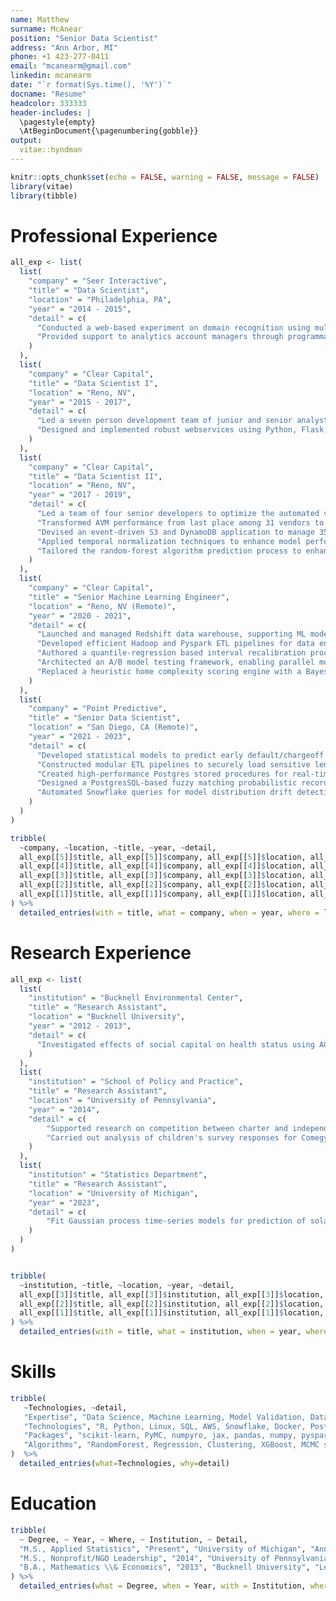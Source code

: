 ```yaml
---
name: Matthew
surname: McAnear
position: "Senior Data Scientist"
address: "Ann Arbor, MI"
phone: +1 423-277-0411
email: "mcanearm@gmail.com"
linkedin: mcanearm
date: "`r format(Sys.time(), '%Y')`"
docname: "Resume"
headcolor: 333333
header-includes: |
  \pagestyle{empty}
  \AtBeginDocument{\pagenumbering{gobble}}
output: 
  vitae::hyndman
---
```



```r
knitr::opts_chunk$set(echo = FALSE, warning = FALSE, message = FALSE)
library(vitae)
library(tibble)
```


# Professional Experience

```r
all_exp <- list(
  list(
    "company" = "Seer Interactive",
    "title" = "Data Scientist",
    "location" = "Philadelphia, PA",
    "year" = "2014 - 2015",
    "detail" = c(
      "Conducted a web-based experiment on domain recognition using multivariate hierarchical regression and summarized results in a whitepaper.",
      "Provided support to analytics account managers through programmatic report creation. This initiative cut over 80 hours off monthly reporting tasks."
    )
  ),
  list(
    "company" = "Clear Capital",
    "title" = "Data Scientist I",
    "location" = "Reno, NV",
    "year" = "2015 - 2017",
    "detail" = c(
      "Led a seven person development team of junior and senior analysts and data scientists as the principal developer for Clear Capital’s AVM, a system that generated 150 million weekly predictions and annual revenues exceeding \\$5 million as of 2021.",
      "Designed and implemented robust webservices using Python, Flask, and AWS Lambda to deliver AVM model predictions and internal company data in real-time through a seamless RESTful interface."
    )
  ),
  list(
    "company" = "Clear Capital",
    "title" = "Data Scientist II",
    "location" = "Reno, NV",
    "year" = "2017 - 2019",
    "detail" = c(
      "Led a team of four senior developers to optimize the automated valuation model (AVM), resulting in a reduction of build time and costs by over 90\\%.",
      "Transformed AVM performance from last place among 31 vendors to a Top 3 model within just 6 months, contributing to additional annual revenues exceeding \\$1 million.",
      "Devised an event-driven S3 and DynamoDB application to manage 35+ terabytes of MLS photos and metadata with latencies consistently below 500ms.",
      "Applied temporal normalization techniques to enhance model performance and stability, ensuring more reliable and accurate predictions.",
      "Tailored the random-forest algorithm prediction process to enhance model precision, resulting in a 50\\% reduction in prediction outliers."
    )
  ),
  list(
    "company" = "Clear Capital",
    "title" = "Senior Machine Learning Engineer",
    "location" = "Reno, NV (Remote)",
    "year" = "2020 - 2021",
    "detail" = c(
      "Launched and managed Redshift data warehouse, supporting ML models, ETL workflows, BI dashboards, and ad-hoc analytical queries.",
      "Developed efficient Hadoop and Pyspark ETL pipelines for data engineering, model fitting, and batch prediction, resulting in an 80\\% reduction in build time.",
      "Authored a quantile-regression based interval recalibration procedure, improving prediction interval coverage from 90\\% to the target of 68\\%.",
      "Architected an A/B model testing framework, enabling parallel model development and standardizing model comparisons.",
      "Replaced a heuristic home complexity scoring engine with a Bayesian model, achieving approximately 40\\% better performance and 99\\% lower costs."
    )
  ),
  list(
    "company" = "Point Predictive",
    "title" = "Senior Data Scientist",
    "location" = "San Diego, CA (Remote)",
    "year" = "2021 - 2023",
    "detail" = c(
      "Developed statistical models to predict early default/chargeoff for auto lenders, reducing risk on millions of dollars of auto loans.",
      "Constructed modular ETL pipelines to securely load sensitive lender data (PPI) into NoSQL and RDBMS databases, significantly reducing load times from over 8 hours to under 30 minutes.",
      "Created high-performance Postgres stored procedures for real-time calculation of historical borrower data, delivering critical aggregate statistics with sub-200ms query times.",
      "Designed a PostgresSQL-based fuzzy matching probabilistic record linkage algorithm to retrieve prior credit applications of incoming borrowers, resulting in 50\\% faster query times and improved match rates.",
      "Automated Snowflake queries for model distribution drift detection, streamlining weekly efforts from 5 hours to just 10 minutes."
    )
  )
)

tribble(
  ~company, ~location, ~title, ~year, ~detail,
  all_exp[[5]]$title, all_exp[[5]]$company, all_exp[[5]]$location, all_exp[[5]]$year, all_exp[[5]]$detail, 
  all_exp[[4]]$title, all_exp[[4]]$company, all_exp[[4]]$location, all_exp[[4]]$year, all_exp[[4]]$detail, 
  all_exp[[3]]$title, all_exp[[3]]$company, all_exp[[3]]$location, all_exp[[3]]$year, all_exp[[3]]$detail, 
  all_exp[[2]]$title, all_exp[[2]]$company, all_exp[[2]]$location, all_exp[[2]]$year, all_exp[[2]]$detail, 
  all_exp[[1]]$title, all_exp[[1]]$company, all_exp[[1]]$location, all_exp[[1]]$year, all_exp[[1]]$detail, 
) %>%
  detailed_entries(with = title, what = company, when = year, where = location, why = detail, .protect = FALSE)
```

# Research Experience

```r

all_exp <- list(
  list(
    "institution" = "Bucknell Environmental Center",
    "title" = "Research Assistant",
    "location" = "Bucknell University",
    "year" = "2012 - 2013",
    "detail" = c(
      "Investigated effects of social capital on health status using ACTION Health survey of 3300 respondents in the Central Susquehanna Region."
    )
  ),
  list(
    "institution" = "School of Policy and Practice",
    "title" = "Research Assistant",
    "location" = "University of Pennsylvania",
    "year" = "2014",
    "detail" = c(
      	"Supported research on competition between charter and independent schools in Texas by gathering, cleaning, and analyzing raw data.",
        "Carried out analysis of children's survey responses for Comegys Elementary School on behalf of the Philadelphia Eagles."
    )
  ),
  list(
    "institution" = "Statistics Department",
    "title" = "Research Assistant",
    "location" = "University of Michigan",
    "year" = "2023",
    "detail" = c(
      	"Fit Gaussian process time-series models for prediction of solar weather events on Slurm cluster."
    )
  )
)


tribble(
  ~institution, ~title, ~location, ~year, ~detail,
  all_exp[[3]]$title, all_exp[[3]]$institution, all_exp[[3]]$location, all_exp[[3]]$year, all_exp[[3]]$detail, 
  all_exp[[2]]$title, all_exp[[2]]$institution, all_exp[[2]]$location, all_exp[[2]]$year, all_exp[[2]]$detail, 
  all_exp[[1]]$title, all_exp[[1]]$institution, all_exp[[1]]$location, all_exp[[1]]$year, all_exp[[1]]$detail, # skip this one for space
) %>%
  detailed_entries(with = title, what = institution, when = year, where = location, why = detail, .protect = FALSE)

```


# Skills

```r
tribble(
   ~Technologies, ~detail,
   "Expertise", "Data Science, Machine Learning, Model Validation, Data Engineering, DBA, Query Optimization, Dashboarding, A/B Testing, Time-Series Analysis, Visualization",
   "Technologies", "R, Python, Linux, SQL, AWS, Snowflake, Docker, PostgreSQL, Looker, Slurm, Hadoop, Spark, REST, Flask, Git",
   "Packages", "scikit-learn, PyMC, numpyro, jax, pandas, numpy, pyspark, PyTorch, sqlalchemy",
   "Algorithms", "RandomForest, Regression, Clustering, XGBoost, MCMC sampling, Variational Inference, Bayesian Deep Learning, Hierarchical Modeling, Record Linkage, KNN, Clustering, MapReduce"
)  %>%
  detailed_entries(what=Technologies, why=detail)
```


# Education

```r
tribble(
  ~ Degree, ~ Year, ~ Where, ~ Institution, ~ Detail,
  "M.S., Applied Statistics", "Present", "University of Michigan", "Ann Arbor, MI", c(),
  "M.S., Nonprofit/NGO Leadership", "2014", "University of Pennsylvania", "Philadelphia, PA", c("Donald J. Deutsch Endowed Graduate Fellowship"),
  "B.A., Mathematics \\& Economics", "2013", "Bucknell University", "Lewisburg, PA", c("\\textit{Magna cum laude}", "National Merit Finalist Scholarship", "Dean's Scholarship", "Omicron Delta Epsilon Economics Honor Society"),
) %>%
  detailed_entries(what = Degree, when = Year, with = Institution, where = Where, why = Detail, .protect = FALSE)
```



